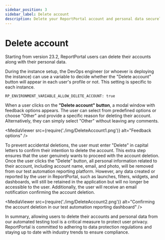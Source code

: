 ```yaml
---
sidebar_position: 3
sidebar_label: Delete account
description: Delete your ReportPortal account and personal data securely with proper data retention policies.
---
```


# Delete account

Starting from version 23.2, ReportPortal users can delete their accounts along with their personal data.

During the instance setup, the DevOps engineer (or whoever is deploying the instance) can use a variable to decide whether the "Delete account" button will appear in each user's profile or not. This setting is specific to each instance.

```
RP_ENVIRONMENT_VARIABLE_ALLOW_DELETE_ACCOUNT: true
```

When a user clicks on the **"Delete account" button**, a modal window with feedback options appears. The user can select from predefined options or choose "Other" and provide a specific reason for deleting their account. Alternatively, they can simply select "Other" without leaving any comments.

<MediaViewer src={require('./img/DeleteAccount1.png')} alt="Feedback options" />

To prevent accidental deletions, the user must enter "Delete" in capital letters to confirm their intention to delete the account. This extra step ensures that the user genuinely wants to proceed with the account deletion. Once the user clicks the "Delete" button, all personal information related to their account, including account name, email, and photo, will be removed from our test automation reporting platform. However, any data created or reported by the user in ReportPortal, such as launches, filters, widgets, and dashboards, will still be retained in the application but will no longer be accessible to the user. Additionally, the user will receive an email notification confirming the account deletion.

<MediaViewer src={require('./img/DeleteAccount2.png')} alt="Confirming the account deletion in our test automation reporting dashboard" />

In summary, allowing users to delete their accounts and personal data from our automated testing tool is a critical measure to protect user privacy. ReportPortal is committed to adhering to data protection regulations and staying up to date with industry trends to ensure compliance.

<MediaViewer src="https://youtu.be/BdIP6Jj9pHg" alt="Delete Account in our test automation results dashboard" type="video" />
